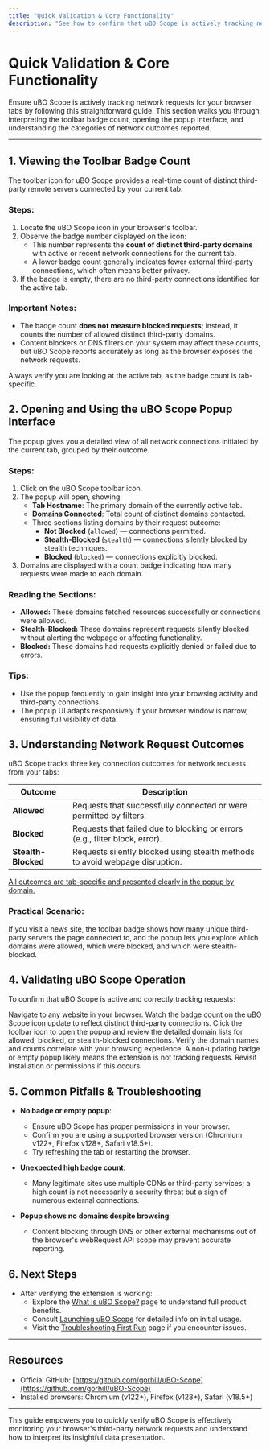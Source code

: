 ```yaml
---
title: "Quick Validation & Core Functionality"
description: "See how to confirm that uBO Scope is actively tracking network requests for your tabs. Follow a simple process to check the badge count, open the popup, and interpret allowed, blocked, or stealth-blocked server connections."
---
```


# Quick Validation & Core Functionality

Ensure uBO Scope is actively tracking network requests for your browser tabs by following this straightforward guide. This section walks you through interpreting the toolbar badge count, opening the popup interface, and understanding the categories of network outcomes reported.

---

## 1. Viewing the Toolbar Badge Count

The toolbar icon for uBO Scope provides a real-time count of distinct third-party remote servers connected by your current tab.

### Steps:

1. Locate the uBO Scope icon in your browser's toolbar.
2. Observe the badge number displayed on the icon:
   - This number represents the **count of distinct third-party domains** with active or recent network connections for the current tab.
   - A lower badge count generally indicates fewer external third-party connections, which often means better privacy.
3. If the badge is empty, there are no third-party connections identified for the active tab.

### Important Notes:
- The badge count **does not measure blocked requests**; instead, it counts the number of allowed distinct third-party domains.
- Content blockers or DNS filters on your system may affect these counts, but uBO Scope reports accurately as long as the browser exposes the network requests.

<Check>
Always verify you are looking at the active tab, as the badge count is tab-specific.
</Check>

## 2. Opening and Using the uBO Scope Popup Interface

The popup gives you a detailed view of all network connections initiated by the current tab, grouped by their outcome.

### Steps:

1. Click on the uBO Scope toolbar icon.
2. The popup will open, showing:
   - **Tab Hostname**: The primary domain of the currently active tab.
   - **Domains Connected**: Total count of distinct domains contacted.
   - Three sections listing domains by their request outcome:
     - **Not Blocked** (`allowed`) — connections permitted.
     - **Stealth-Blocked** (`stealth`) — connections silently blocked by stealth techniques.
     - **Blocked** (`blocked`) — connections explicitly blocked.
3. Domains are displayed with a count badge indicating how many requests were made to each domain.

### Reading the Sections:

- **Allowed:** These domains fetched resources successfully or connections were allowed.
- **Stealth-Blocked:** These domains represent requests silently blocked without alerting the webpage or affecting functionality.
- **Blocked:** These domains had requests explicitly denied or failed due to errors.

### Tips:
- Use the popup frequently to gain insight into your browsing activity and third-party connections.
- The popup UI adapts responsively if your browser window is narrow, ensuring full visibility of data.

## 3. Understanding Network Request Outcomes

uBO Scope tracks three key connection outcomes for network requests from your tabs:

| Outcome          | Description                                                                |
|------------------|----------------------------------------------------------------------------|
| **Allowed**      | Requests that successfully connected or were permitted by filters.         |
| **Blocked**      | Requests that failed due to blocking or errors (e.g., filter block, error).|
| **Stealth-Blocked** | Requests silently blocked using stealth methods to avoid webpage disruption. |

<u>All outcomes are tab-specific and presented clearly in the popup by domain.</u>

### Practical Scenario:
If you visit a news site, the toolbar badge shows how many unique third-party servers the page connected to, and the popup lets you explore which domains were allowed, which were blocked, and which were stealth-blocked.

## 4. Validating uBO Scope Operation

To confirm that uBO Scope is active and correctly tracking requests:

<Steps>
<Step title="Load a website">
Navigate to any website in your browser.
</Step>
<Step title="Observe badge changes">
Watch the badge count on the uBO Scope icon update to reflect distinct third-party connections.
</Step>
<Step title="Open popup">
Click the toolbar icon to open the popup and review the detailed domain lists for allowed, blocked, or stealth-blocked connections.
</Step>
<Step title="Interpret results">
Verify the domain names and counts correlate with your browsing experience.
</Step>
</Steps>

<Note>
A non-updating badge or empty popup likely means the extension is not tracking requests. Revisit installation or permissions if this occurs.
</Note>

## 5. Common Pitfalls & Troubleshooting

- **No badge or empty popup**:
  - Ensure uBO Scope has proper permissions in your browser.
  - Confirm you are using a supported browser version (Chromium v122+, Firefox v128+, Safari v18.5+).
  - Try refreshing the tab or restarting the browser.

- **Unexpected high badge count**:
  - Many legitimate sites use multiple CDNs or third-party services; a high count is not necessarily a security threat but a sign of numerous external connections.

- **Popup shows no domains despite browsing**:
  - Content blocking through DNS or other external mechanisms out of the browser's webRequest API scope may prevent accurate reporting.

## 6. Next Steps

- After verifying the extension is working:
  - Explore the [What is uBO Scope?](/overview/introduction-and-value/product-purpose) page to understand full product benefits.
  - Consult [Launching uBO Scope](/getting-started/first-run-validation/first-launch) for detailed info on initial usage.
  - Visit the [Troubleshooting First Run](/getting-started/setup-help/validation-issues) page if you encounter issues.

---

## Resources

- Official GitHub: [https://github.com/gorhill/uBO-Scope](https://github.com/gorhill/uBO-Scope)
- Installed browsers: Chromium (v122+), Firefox (v128+), Safari (v18.5+)

---

This guide empowers you to quickly verify uBO Scope is effectively monitoring your browser's third-party network requests and understand how to interpret its insightful data presentation.